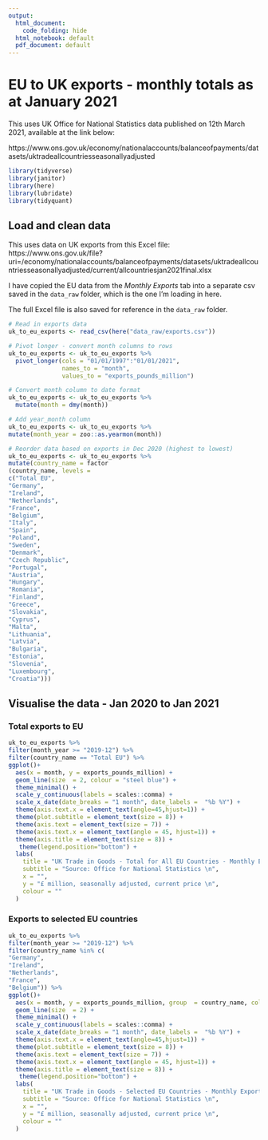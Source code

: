 ```yaml
---
output:
  html_document:
    code_folding: hide
  html_notebook: default
  pdf_document: default
---
```

# EU to UK exports - monthly totals as at January 2021

This uses UK Office for National Statistics data published on  12th March 2021, available at the link below:

https://www.ons.gov.uk/economy/nationalaccounts/balanceofpayments/datasets/uktradeallcountriesseasonallyadjusted


```r
library(tidyverse)
library(janitor)
library(here)
library(lubridate)
library(tidyquant)

```


## Load and clean data

This uses data on UK exports from this Excel file:
https://www.ons.gov.uk/file?uri=/economy/nationalaccounts/balanceofpayments/datasets/uktradeallcountriesseasonallyadjusted/current/allcountriesjan2021final.xlsx

I have copied the EU data from the *Monthly Exports* tab into a separate csv saved in the `data_raw` folder, which is the one I'm loading in here.

The full Excel file is also saved for reference in the `data_raw` folder.

```r
# Read in exports data
uk_to_eu_exports <- read_csv(here("data_raw/exports.csv"))

# Pivot longer - convert month columns to rows
uk_to_eu_exports <- uk_to_eu_exports %>% 
  pivot_longer(cols = "01/01/1997":"01/01/2021",
               names_to = "month",
               values_to = "exports_pounds_million")

# Convert month column to date format
uk_to_eu_exports <- uk_to_eu_exports %>% 
  mutate(month = dmy(month))

# Add year_month column
uk_to_eu_exports <- uk_to_eu_exports %>%
mutate(month_year = zoo::as.yearmon(month))

# Reorder data based on exports in Dec 2020 (highest to lowest)
uk_to_eu_exports <- uk_to_eu_exports %>%
mutate(country_name = factor
(country_name, levels =
c("Total EU",
"Germany",
"Ireland",
"Netherlands",
"France",
"Belgium",
"Italy",
"Spain",
"Poland",
"Sweden",
"Denmark",
"Czech Republic",
"Portugal",
"Austria",
"Hungary",
"Romania",
"Finland",
"Greece",
"Slovakia",
"Cyprus",
"Malta",
"Lithuania",
"Latvia",
"Bulgaria",
"Estonia",
"Slovenia",
"Luxembourg",
"Croatia"))) 
```



## Visualise the data - Jan 2020 to Jan 2021

### Total exports to EU
```r
uk_to_eu_exports %>% 
filter(month_year >= "2019-12") %>% 
filter(country_name == "Total EU") %>% 
ggplot()+
  aes(x = month, y = exports_pounds_million) +
  geom_line(size  = 2, colour = "steel blue") +
  theme_minimal() + 
  scale_y_continuous(labels = scales::comma) +
  scale_x_date(date_breaks = "1 month", date_labels =  "%b %Y") +
  theme(axis.text.x = element_text(angle=45,hjust=1)) +
  theme(plot.subtitle = element_text(size = 8)) +
  theme(axis.text = element_text(size = 7)) +
  theme(axis.text.x = element_text(angle = 45, hjust=1)) +
  theme(axis.title = element_text(size = 8)) +
   theme(legend.position="bottom") +
  labs(
    title = "UK Trade in Goods - Total for All EU Countries - Monthly Exports",
    subtitle = "Source: Office for National Statistics \n",
    x = "",
    y = "£ million, seasonally adjusted, current price \n",
    colour = ""
  ) 


```


### Exports to selected EU countries
```r
uk_to_eu_exports %>% 
filter(month_year >= "2019-12") %>% 
filter(country_name %in% c(
"Germany",
"Ireland",
"Netherlands",
"France",
"Belgium")) %>% 
ggplot()+
  aes(x = month, y = exports_pounds_million, group  = country_name, colour = country_name) +
  geom_line(size  = 2) +
  theme_minimal() + 
  scale_y_continuous(labels = scales::comma) +
  scale_x_date(date_breaks = "1 month", date_labels =  "%b %Y") +
  theme(axis.text.x = element_text(angle=45,hjust=1)) +
  theme(plot.subtitle = element_text(size = 8)) +
  theme(axis.text = element_text(size = 7)) +
  theme(axis.text.x = element_text(angle = 45, hjust=1)) +
  theme(axis.title = element_text(size = 8)) +
   theme(legend.position="bottom") +
  labs(
    title = "UK Trade in Goods - Selected EU Countries - Monthly Exports",
    subtitle = "Source: Office for National Statistics \n",
    x = "",
    y = "£ million, seasonally adjusted, current price \n",
    colour = ""
  ) 


```

